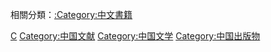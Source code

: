 {{Commonscat|Books from China}}
相關分類：[[:Category:中文書籍|:Category:中文書籍]]
[[Category:各國書籍|C]]
[[Category:中国文献|Category:中国文献]]
[[Category:中国文学|Category:中国文学]]
[[Category:中国出版物|Category:中国出版物]]